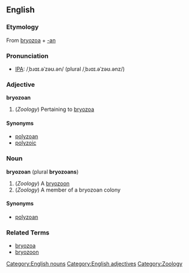 ==English==
===Etymology===
From [[bryozoa]] + [[-an]]

===Pronunciation===
* [[Wiktionary:Pronunciation_key|IPA]]: /ˌbɹɑɪ.əˈzəʊ.ən/ (plural /ˌbɹɑɪ.əˈzəʊ.ənz/)

===Adjective===
'''bryozoan'''
# (''Zoology'') Pertaining to [[bryozoa]]

====Synonyms====
* [[polyzoan]]
* [[polyzoic]]

===Noun===
'''bryozoan''' (plural '''bryozoans''')
# (''Zoology'') A [[bryozoon]]
# (''Zoology'') A member of a bryozoan colony

====Synonyms====
* [[polyzoan]]

===Related Terms===
* [[bryozoa]]
* [[bryozoon]]



[[Category:English nouns]][[Category:English adjectives]][[Category:Zoology]]